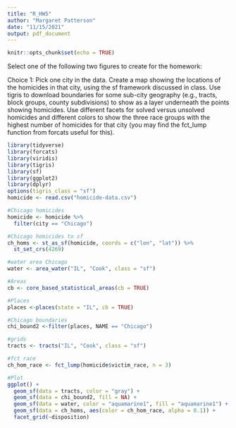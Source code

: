 ```yaml
---
title: "R_HW5"
author: "Margaret Patterson"
date: "11/15/2021"
output: pdf_document
---
```


```r
knitr::opts_chunk$set(echo = TRUE)
```

Select one of the following two figures to create for the homework:

Choice 1: Pick one city in the data. Create a map showing the locations of the homicides in that city, using the sf framework discussed in class. Use tigris to download boundaries for some sub-city geography (e.g., tracts, block groups, county subdivisions) to show as a layer underneath the points showing homicides. Use different facets for solved versus unsolved homicides and different colors to show the three race groups with the highest number of homicides for that city (you may find the fct_lump function from forcats useful for this).


```r
library(tidyverse)
library(forcats)
library(viridis)
library(tigris)
library(sf)
library(ggplot2)
library(dplyr)
options(tigris_class = "sf")
homicide <- read.csv("homicide-data.csv")

#Chicago homicides
homicide <- homicide %>%
  filter(city == "Chicago") 

#Chicago homicides to sf
ch_homs <- st_as_sf(homicide, coords = c("lon", "lat")) %>%
  st_set_crs(4269)

#water area Chicago
water <- area_water("IL", "Cook", class = "sf")

#Areas
cb <- core_based_statistical_areas(cb = TRUE)

#Places
places <-places(state = "IL", cb = TRUE)

#Chicago boundaries
chi_bound2 <-filter(places, NAME == "Chicago")

#grids
tracts <- tracts("IL", "Cook", class = "sf")

#fct race
ch_hom_race <- fct_lump(homicide$victim_race, n = 3)

#Plot
ggplot() + 
  geom_sf(data = tracts, color = "gray") +
  geom_sf(data = chi_bound2, fill = NA) +
  geom_sf(data = water, color = "aquamarine1", fill = "aquamarine1") +
  geom_sf(data = ch_homs, aes(color = ch_hom_race, alpha = 0.1)) + 
  facet_grid(~disposition)
```


